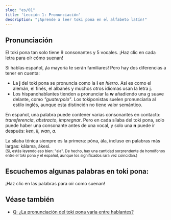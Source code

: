 ```yaml
---
slug: "es/01"
title: 'Lección 1: Pronunciación'
description: "¡Aprende a leer toki pona en el alfabeto latín!"
---
```



## Pronunciación

El toki pona tan solo tiene 9 consonantes y 5 vocales. ¡Haz clic en cada letra para oír cómo suenan!

<PhonoTable />

Si hablas español, ¡la mayoría te serán familiares! Pero hay dos diferencias a tener en cuenta:

* La **j** del toki pona se pronuncia como la **i** en *hierro*. Así es como el alemán, el finés, el albanés y muchos otros idiomas usan la letra j.
* Los hispanohablantes tienden a pronunciar la **w** añadiendo una g suave delante, como *"guaterpolo"*. Los tokiponistas suelen pronunciarla al estilo inglés, aunque esta distinción no tiene valor semántico. 

En español, una palabra puede contener varias consonantes en contacto: *transferencia*, *abstracto*, *impregnar*. Pero en cada sílaba del toki pona, solo puede haber una consonante antes de una vocal, y solo una **n** puede ir después: *ken*, *li*, *wan*, *a*. 

La sílaba tónica siempre es la primera: póna, ála, incluso en palabras más largas: kálama, ákesi.  
<sub>(Sí, estás leyendo eso bien: "ala". De hecho, hay una cantidad sorprendente de homófonos entre el toki pona y el español, aunque los significados rara vez coincidan.)</sub>

## Escuchemos algunas palabras en toki pona:

¡Haz clic en las palabras para oír como suenan!

<PhonoExamplesEs />

## Véase también

* [Q: ¿La pronunciación del toki pona varía entre hablantes?](es/sound-variation)
